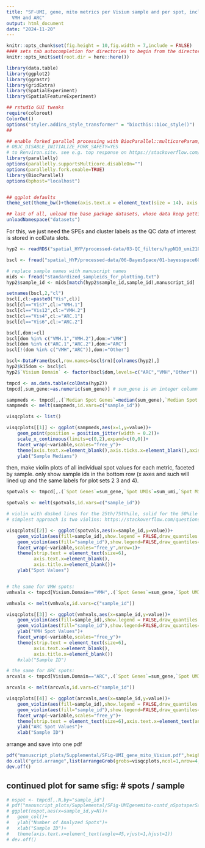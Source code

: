 ```yaml
---
title: "SF-UMI, gene, mito metrics per Visium sample and per spot, including standalone
  VMH and ARC"
output: html_document
date: "2024-11-20"
---
```


```r
knitr::opts_chunk$set(fig.height = 10,fig.width = 7,include = FALSE)
#### sets tab autocompletion for directories to begin from the directory containing the .Rproj session, instead of the script's directory if different
knitr::opts_knit$set(root.dir = here::here())

library(data.table)
library(ggplot2)
library(ggrastr)
library(gridExtra)
library(SpatialExperiment)
library(SpatialFeatureExperiment)

## rstudio GUI tweaks
require(colorout)
ColorOut()
options("styler.addins_style_transformer" = "biocthis::bioc_style()")
##

## enable forked parallel processing with BiocParallel::multicoreParam, future::, etc. seemed to need this a couple times, but otherwise havent so its here as a preventative measure. part of this is adding the line 
# OBJC_DISABLE_INITIALIZE_FORK_SAFETY=YES
# to Renviron.site. see e.g. top response on https://stackoverflow.com/questions/73638290/python-on-mac-is-it-safe-to-set-objc-disable-initialize-fork-safety-yes-globall 
library(parallelly)
options(parallelly.supportsMulticore.disableOn="")
options(parallelly.fork.enable=TRUE)
library(BiocParallel)
options(bphost="localhost")


## ggplot defaults
theme_set(theme_bw()+theme(axis.text.x = element_text(size = 14), axis.title.x = element_text(size = 16), axis.text.y = element_text(size = 14), axis.title.y = element_text(size =16), plot.title = element_text(size = 20,hjust=0.5), strip.text = element_text(size=18), legend.text = element_text(size=10), legend.title = element_text(size=11,hjust=0.5)))

## last of all, unload the base package datasets, whose data keep getting in the way of autocompletions (e.g., Theoph is priortized over TRUE)
unloadNamespace("datasets")
```

For this, we just need the SPEs and cluster labels as the QC data of interest is stored in colData slots.
```r
hyp2 <- readRDS("spatial_HYP/processed-data/03-QC_filters/hypN10_umi210_gene126_chrm50_spotsweeped_lognorm_rotsNmirrors_072224.RDS")

bscl <- fread("spatial_HYP/processed-data/06-BayesSpace/01-bayesspace60kiter_k15-20-31_out/BSpace_k15_HARMONYlmbna_nnsvg10.txt") # main visium clustering (bs=bayesspace)

# replace sample names with manuscript names
mids <- fread("standardized_sampleids_for_plotting.txt")
hyp2$sample_id <- mids[match(hyp2$sample_id,sample_id),manuscript_id]

setnames(bscl,2,"cl")
bscl[,cl:=paste0("Vis",cl)]
bscl[cl=="Vis7",cl:="VMH.1"]
bscl[cl=="Vis12",cl:="VMH.2"]
bscl[cl=="Vis4",cl:="ARC.1"]
bscl[cl=="Vis6",cl:="ARC.2"]

bscl[,dom:=cl]
bscl[dom %in% c("VMH.1","VMH.2"),dom:="VMH"]
bscl[dom %in% c("ARC.1","ARC.2"),dom:="ARC"]
bscl[!(dom %in% c("VMH","ARC")),dom:="Other"]

bscl<-DataFrame(bscl,row.names=bscl$rn)[colnames(hyp2),]
hyp2$k15dom <- bscl$cl
hyp2$`Visium Domain` <- factor(bscl$dom,levels=c("ARC","VMH","Other"))
```

```r
tmpcd <- as.data.table(colData(hyp2))
tmpcd[,sum_gene:=as.numeric(sum_gene)] # sum_gene is an integer column which will screw with melting later, so switch it to numeric

sampmeds <- tmpcd[,.(`Median Spot Genes`=median(sum_gene),`Median Spot UMIs`=median(sum_umi),`Median spot\nMito Read Pct`=median(expr_chrM_ratio)),by="sample_id"]
sampmeds <- melt(sampmeds,id.vars=c("sample_id"))

visqcplots <- list()

visqcplots[[1]] <- ggplot(sampmeds,aes(x=1,y=value))+
    geom_point(position = position_jitter(width = 0.2))+
    scale_x_continuous(limits=c(0,2),expand=c(0,0))+
    facet_wrap(~variable,scales="free_y")+
    theme(axis.text.x=element_blank(),axis.ticks.x=element_blank(),axis.title.x = element_blank(),strip.text = element_text(size=6))+
    ylab("Sample Medians")
```

then, make violin plots of all individual spot values for each metric, faceted by sample. only show sample ids in the bottom row (x axes and such will lined up and the same labels for plot sets 2 3 and 4).
```r
spotvals <- tmpcd[,.(`Spot Genes`=sum_gene,`Spot UMIs`=sum_umi,`Spot Mito Pct`=expr_chrM_ratio,sample_id)]

spotvals <- melt(spotvals,id.vars=c("sample_id"))

# violin with dashed lines for the 25th/75th%ile, solid for the 50%ile
# simplest approach is two violins: https://stackoverflow.com/questions/48936704/manual-specification-of-draw-quantile-argument-in-violin-plot-call-in-r

visqcplots[[2]] <- ggplot(spotvals,aes(x=sample_id,y=value))+
    geom_violin(aes(fill=sample_id),show.legend = FALSE,draw_quantiles = c(0.25,0.75),linewidth=0.85)+
    geom_violin(aes(fill="sample_id"),show.legend=FALSE,draw_quantiles=0.5,linewidth=1,fill="transparent")+
    facet_wrap(~variable,scales="free_y",nrow=1)+
    theme(strip.text = element_text(size=6),
          axis.text.x=element_blank(),
          axis.title.x=element_blank())+
    ylab("Spot Values")


# the same for VMH spots:
vmhvals <- tmpcd[Visium.Domain=="VMH",.(`Spot Genes`=sum_gene,`Spot UMIs`=sum_umi,`Spot Mito Pct`=expr_chrM_ratio,sample_id)]

vmhvals <- melt(vmhvals,id.vars=c("sample_id"))

visqcplots[[3]] <- ggplot(vmhvals,aes(x=sample_id,y=value))+
    geom_violin(aes(fill=sample_id),show.legend = FALSE,draw_quantiles = c(0.25,0.75),linewidth=0.85)+
    geom_violin(aes(fill="sample_id"),show.legend=FALSE,draw_quantiles=0.5,linewidth=1,fill="transparent")+
    ylab("VMH Spot Values")+
    facet_wrap(~variable,scales="free_y")+
    theme(strip.text = element_text(size=6),
          axis.text.x=element_blank(),
          axis.title.x=element_blank())
    #xlab("Sample ID")

# the same for ARC spots:
arcvals <- tmpcd[Visium.Domain=="ARC",.(`Spot Genes`=sum_gene,`Spot UMIs`=sum_umi,`Spot Mito Pct`=expr_chrM_ratio,sample_id)]

arcvals <- melt(arcvals,id.vars=c("sample_id"))

visqcplots[[4]] <- ggplot(arcvals,aes(x=sample_id,y=value))+
    geom_violin(aes(fill=sample_id),show.legend = FALSE,draw_quantiles = c(0.25,0.75),linewidth=0.85)+
    geom_violin(aes(fill="sample_id"),show.legend=FALSE,draw_quantiles=0.5,linewidth=1,fill="transparent")+
    facet_wrap(~variable,scales="free_y")+
    theme(strip.text = element_text(size=6),axis.text.x=element_text(angle=90))+
    ylab("ARC Spot Values")+
    xlab("Sample ID")


```

arrange and save into one pdf
```r
pdf("manuscript_plots/Supplemental/SFig-UMI_gene_mito_Visium.pdf",height=11,width=8.5,onefile = FALSE)
do.call("grid.arrange",list(arrangeGrob(grobs=visqcplots,ncol=1,nrow=4,heights = c(2,2.25,2.25,3.5))))
dev.off()
```

## continued plot for same sfig: # spots / sample
```r
# nspot <- tmpcd[,.N,by="sample_id"]
# pdf("manuscript_plots/Supplemental/SFig-UMIgenemito-contd_nSpotsperSamp.pdf",height=5,width=6)
# ggplot(nspot,aes(x=sample_id,y=N))+
#   geom_col()+
#   ylab("Number of Analyzed Spots")+
#   xlab("Sample ID")+
#   theme(axis.text.x=element_text(angle=45,vjust=1,hjust=1))
# dev.off()



```